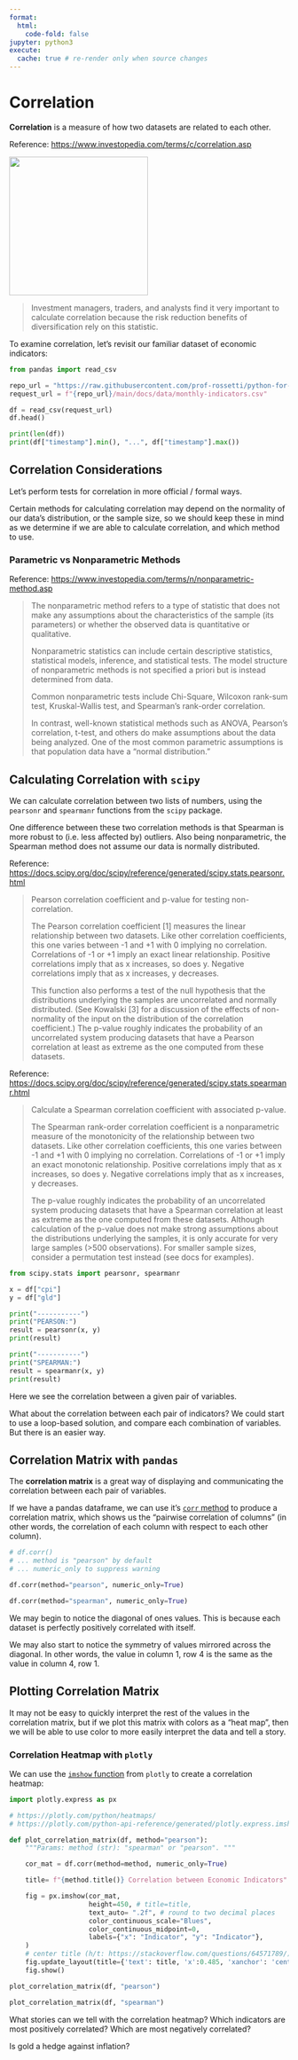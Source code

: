 ```yaml
---
format:
  html:
    code-fold: false
jupyter: python3
execute:
  cache: true # re-render only when source changes
---
```




# Correlation

**Correlation** is a measure of how two datasets are related to each other.


Reference: <https://www.investopedia.com/terms/c/correlation.asp>

<img src="https://www.investopedia.com/thmb/Xz1Mnf7Ji54AAfAT1fsiwcZvmxM=/750x0/filters:no_upscale():max_bytes(150000):strip_icc():format(webp)/correlation_defintion_-9d2d662781724d61af6d6322a2a294b5.jpg" height=250>


> Investment managers, traders, and analysts find it very important to calculate correlation because the risk reduction benefits of diversification rely on this statistic.


To examine correlation, let's revisit our familiar dataset of economic indicators:

```python
from pandas import read_csv

repo_url = "https://raw.githubusercontent.com/prof-rossetti/python-for-finance"
request_url = f"{repo_url}/main/docs/data/monthly-indicators.csv"

df = read_csv(request_url)
df.head()
```

```python
print(len(df))
print(df["timestamp"].min(), "...", df["timestamp"].max())
```


## Correlation Considerations

Let's perform tests for correlation in more official / formal ways.

Certain methods for calculating correlation may depend on the normality of our data's distribution, or the sample size, so we should keep these in mind as we determine if we are able to calculate correlation, and which method to use.

### Parametric vs Nonparametric Methods

Reference: <https://www.investopedia.com/terms/n/nonparametric-method.asp>


> The nonparametric method refers to a type of statistic that does not make any assumptions about the characteristics of the sample (its parameters) or whether the observed data is quantitative or qualitative.
>
> Nonparametric statistics can include certain descriptive statistics, statistical models, inference, and statistical tests. The model structure of nonparametric methods is not specified a priori but is instead determined from data.
>
> Common nonparametric tests include Chi-Square, Wilcoxon rank-sum test, Kruskal-Wallis test, and Spearman's rank-order correlation.
>
> In contrast, well-known statistical methods such as ANOVA, Pearson's correlation, t-test, and others do make assumptions about the data being analyzed. One of the most common parametric assumptions is that population data have a "normal distribution."

## Calculating Correlation with `scipy`

We can calculate correlation between two lists of numbers, using the `pearsonr` and `spearmanr` functions from the `scipy` package.

One difference between these two correlation methods is that Spearman is more robust to (i.e. less affected by) outliers. Also being nonparametric, the Spearman method does not assume our data is normally distributed.

Reference: <https://docs.scipy.org/doc/scipy/reference/generated/scipy.stats.pearsonr.html>

> Pearson correlation coefficient and p-value for testing non-correlation.
>
> The Pearson correlation coefficient [1] measures the linear relationship between two datasets. Like other correlation coefficients, this one varies between -1 and +1 with 0 implying no correlation. Correlations of -1 or +1 imply an exact linear relationship. Positive correlations imply that as x increases, so does y. Negative correlations imply that as x increases, y decreases.
>
> This function also performs a test of the null hypothesis that the distributions underlying the samples are uncorrelated and normally distributed. (See Kowalski [3] for a discussion of the effects of non-normality of the input on the distribution of the correlation coefficient.) The p-value roughly indicates the probability of an uncorrelated system producing datasets that have a Pearson correlation at least as extreme as the one computed from these datasets.

Reference: <https://docs.scipy.org/doc/scipy/reference/generated/scipy.stats.spearmanr.html>

> Calculate a Spearman correlation coefficient with associated p-value.
>
> The Spearman rank-order correlation coefficient is a nonparametric measure of the monotonicity of the relationship between two datasets. Like other correlation coefficients, this one varies between -1 and +1 with 0 implying no correlation. Correlations of -1 or +1 imply an exact monotonic relationship. Positive correlations imply that as x increases, so does y. Negative correlations imply that as x increases, y decreases.
>
> The p-value roughly indicates the probability of an uncorrelated system producing datasets that have a Spearman correlation at least as extreme as the one computed from these datasets. Although calculation of the p-value does not make strong assumptions about the distributions underlying the samples, it is only accurate for very large samples (>500 observations). For smaller sample sizes, consider a permutation test instead (see docs for examples).


```python
from scipy.stats import pearsonr, spearmanr

x = df["cpi"]
y = df["gld"]

print("-----------")
print("PEARSON:")
result = pearsonr(x, y)
print(result)

print("-----------")
print("SPEARMAN:")
result = spearmanr(x, y)
print(result)
```


Here we see the correlation between a given pair of variables.

What about the correlation between each pair of indicators? We could start to use a loop-based solution, and compare each combination of variables. But there is an easier way.


## Correlation Matrix with `pandas`

The **correlation matrix** is a great way of displaying and communicating the correlation between each pair of variables.

If we have a pandas dataframe, we can use it's [`corr` method](https://pandas.pydata.org/docs/reference/api/pandas.DataFrame.corr.html) to produce a correlation matrix, which shows us the "pairwise correlation of columns" (in other words, the correlation of each column with respect to each other column).



```python
# df.corr()
# ... method is "pearson" by default
# ... numeric_only to suppress warning

df.corr(method="pearson", numeric_only=True)
```

```python
df.corr(method="spearman", numeric_only=True)
```

We may begin to notice the diagonal of ones values. This is because each dataset is perfectly positively correlated with itself.

We may also start to notice the symmetry of values mirrored across the diagonal. In other words, the value in column 1, row 4 is the same as the value in column 4, row 1.

## Plotting Correlation Matrix

It may not be easy to quickly interpret the rest of the values in the correlation matrix, but if we plot this matrix with colors as a "heat map", then we will be able to use color to more easily interpret the data and tell a story.

### Correlation Heatmap with `plotly`

We can use the [`imshow` function](https://plotly.com/python-api-reference/generated/plotly.express.imshow.html) from `plotly` to create a correlation heatmap:

```python
import plotly.express as px

# https://plotly.com/python/heatmaps/
# https://plotly.com/python-api-reference/generated/plotly.express.imshow.html

def plot_correlation_matrix(df, method="pearson"):
    """Params: method (str): "spearman" or "pearson". """

    cor_mat = df.corr(method=method, numeric_only=True)

    title= f"{method.title()} Correlation between Economic Indicators"

    fig = px.imshow(cor_mat,
                    height=450, # title=title,
                    text_auto= ".2f", # round to two decimal places
                    color_continuous_scale="Blues",
                    color_continuous_midpoint=0,
                    labels={"x": "Indicator", "y": "Indicator"},
    )
    # center title (h/t: https://stackoverflow.com/questions/64571789/)
    fig.update_layout(title={'text': title, 'x':0.485, 'xanchor': 'center'})
    fig.show()
```

```python
plot_correlation_matrix(df, "pearson")
```

```python
plot_correlation_matrix(df, "spearman")
```


What stories can we tell with the correlation heatmap? Which indicators are most positively correlated? Which are most negatively correlated?

Is gold a hedge against inflation?
